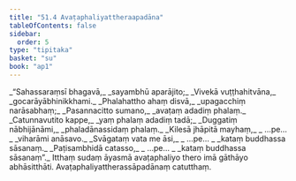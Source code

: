 ```yaml
---
title: "51.4 Avaṭaphaliyattheraapadāna"
tableOfContents: false
sidebar:
  order: 5
type: "tipitaka"
basket: "su"
book: "ap1"
---
```



<DynamicBreadcrumb />

<Division number="57" book="ap1">

<Paragraph number="6630" type="verses" book="ap1">
_“Sahassaraṃsī bhagavā,_  
_sayambhū aparājito;_  
_Vivekā vuṭṭhahitvāna,_  
_gocarāyābhinikkhami._  

</Paragraph>

</Division>
<Division number="58" book="ap1">

<Paragraph number="6631" type="verses" book="ap1">
_Phalahattho ahaṃ disvā,_  
_upagacchiṃ narāsabhaṃ;_  
_Pasannacitto sumano,_  
_avaṭaṃ adadiṃ phalaṃ._  

</Paragraph>

</Division>
<Division number="59" book="ap1">

<Paragraph number="6632" type="verses" book="ap1">
_Catunnavutito kappe,_  
_yaṃ phalaṃ adadiṃ tadā;_  
_Duggatiṃ nābhijānāmi,_  
_phaladānassidaṃ phalaṃ._  

</Paragraph>

</Division>
<Division number="60" book="ap1">

<Paragraph number="6633" type="verses" book="ap1">
_Kilesā jhāpitā mayhaṃ,_  
_ …pe… _  
_viharāmi anāsavo._  

</Paragraph>

</Division>
<Division number="61" book="ap1">

<Paragraph number="6634" type="verses" book="ap1">
_Svāgataṃ vata me āsi,_  
_ …pe… _  
_kataṃ buddhassa sāsanaṃ._  

</Paragraph>

</Division>
<Division number="62" book="ap1">

<Paragraph number="6635" type="verses" book="ap1">
_Paṭisambhidā catasso,_  
_ …pe… _  
_kataṃ buddhassa sāsanaṃ”._  

</Paragraph>

<Paragraph number="6636" book="ap1">
Itthaṃ sudaṃ āyasmā avaṭaphaliyo thero imā gāthāyo abhāsitthāti.

</Paragraph>
</Division>

<Paragraph number="6637" type="center" book="ap1">
Avaṭaphaliyattherassāpadānaṃ catutthaṃ.
</Paragraph>